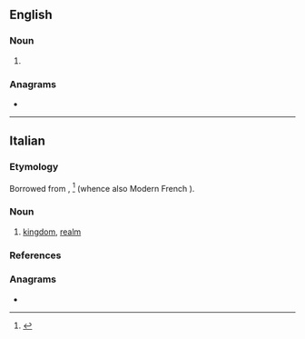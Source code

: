 ==English==

===Noun===
{{en-noun}}

# {{obsolete form of|en|ream}}
#: {{rfquotek|Edmund Spenser|lang=en}}

===Anagrams===
* {{anagrams|en|a=aeemr|Ameer|ameer|meare|ramee}}

----

==Italian==

===Etymology===
Borrowed from {{etyl|fro|it}} {{m|fro||reame}}, {{m|fro|reaume}}<ref>{{R:Nocentini|hw=reame}}</ref> (whence also Modern French {{m|fr|royaume}}).

===Noun===
{{it-noun|m}}

# [[kingdom]], [[realm]]

===References===
<references/>

===Anagrams===
* {{l|it|maree}}